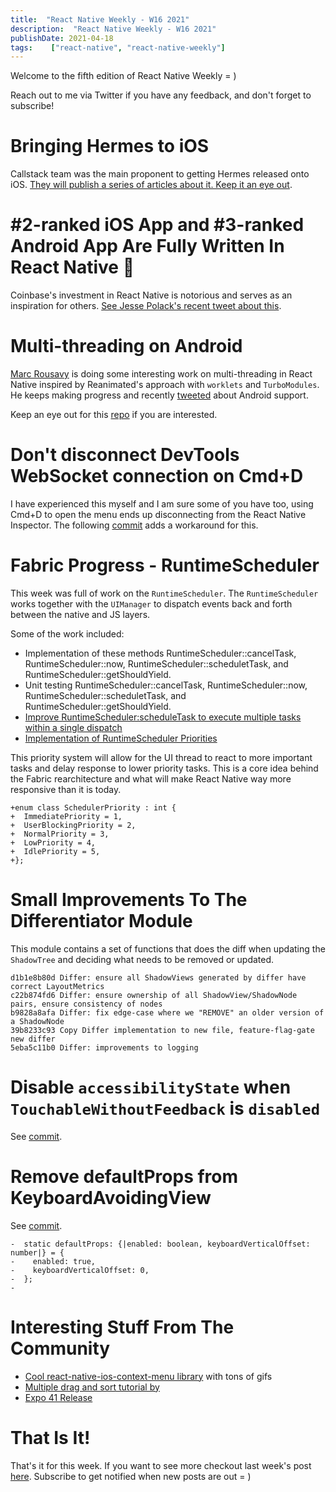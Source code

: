 ```yaml
---
title:  "React Native Weekly - W16 2021"
description:  "React Native Weekly - W16 2021"
publishDate: 2021-04-18
tags:    ["react-native", "react-native-weekly"]
---
```


Welcome to the fifth edition of React Native Weekly = ) 

Reach out to me via Twitter if you have any feedback, and don't forget to subscribe!

# Bringing Hermes to iOS

Callstack team was the main proponent to getting Hermes released onto iOS. [They will publish a series of articles about it. Keep it an eye out](https://callstack.com/blog/bringing-hermes-to-ios-in-react-native/).


# #2-ranked iOS App and #3-ranked Android App Are Fully Written In React Native 🤯

Coinbase's investment in React Native is notorious and serves as an inspiration
for others. [See Jesse Polack's recent tweet about this](https://twitter.com/jessepollak/status/1383175564291239937).


# Multi-threading on Android

[Marc Rousavy](https://twitter.com/mrousavy) is doing some interesting work on
multi-threading in React Native inspired by Reanimated's approach with `worklets`
and `TurboModules`. He keeps making progress and recently [tweeted](https://twitter.com/mrousavy/status/1383783014895742992) about Android
support.  

Keep an eye out for this [repo](https://github.com/mrousavy/react-native-multithreading) if you are interested. 


# Don't disconnect DevTools WebSocket connection on Cmd+D

I have experienced this myself and I am sure some of you have too, using Cmd+D
to open the menu ends up disconnecting from the React Native Inspector. The
following [commit](https://github.com/facebook/react-native/commit/60a18c138c) adds a workaround for this.


# Fabric Progress - RuntimeScheduler

This week was full of work on the `RuntimeScheduler`. The `RuntimeScheduler`
works together with the `UIManager` to dispatch events back and forth between
the native and JS layers. 


Some of the work included:

- Implementation of these methods RuntimeScheduler::cancelTask, RuntimeScheduler::now, RuntimeScheduler::scheduletTask, and RuntimeScheduler::getShouldYield.
- Unit testing RuntimeScheduler::cancelTask, RuntimeScheduler::now, RuntimeScheduler::scheduletTask, and RuntimeScheduler::getShouldYield.
- [Improve RuntimeScheduler:scheduleTask to execute multiple tasks within a single dispatch](https://github.com/facebook/react-native/commit/318e9f283e)
- [Implementation of RuntimeScheduler Priorities](https://github.com/facebook/react-native/commit/8d5c22edfd)


This priority system will allow for the UI thread to react to more important
tasks and delay response to lower priority tasks. This is a core idea behind
the Fabric rearchitecture and what will make React Native way more responsive
than it is today.

```
+enum class SchedulerPriority : int {
+  ImmediatePriority = 1,
+  UserBlockingPriority = 2,
+  NormalPriority = 3,
+  LowPriority = 4,
+  IdlePriority = 5,
+};
```


# Small Improvements To The Differentiator Module

This module contains a set of functions that does the diff when updating the `ShadowTree` and deciding what
needs to be removed or updated.

```
d1b1e8b80d Differ: ensure all ShadowViews generated by differ have correct LayoutMetrics
c22b874fd6 Differ: ensure ownership of all ShadowView/ShadowNode pairs, ensure consistency of nodes
b9828a8afa Differ: fix edge-case where we "REMOVE" an older version of a ShadowNode
39b8233c93 Copy Differ implementation to new file, feature-flag-gate new differ
5eba5c11b0 Differ: improvements to logging
```

# Disable `accessibilityState` when `TouchableWithoutFeedback` is `disabled`

See [commit](https://github.com/facebook/react-native/commit/697164077c).


# Remove defaultProps from KeyboardAvoidingView

See [commit](https://github.com/facebook/react-native/commit/2824b68ee8).

```
-  static defaultProps: {|enabled: boolean, keyboardVerticalOffset: number|} = {
-    enabled: true,
-    keyboardVerticalOffset: 0,
-  };
-
```

# Interesting Stuff From The Community

- [Cool react-native-ios-context-menu library](https://github.com/dominicstop/react-native-ios-context-menu) with tons of gifs 
- [Multiple drag and sort tutorial by](https://twitter.com/eveningkid/status/1382697435290566658?s=20) 
- [Expo 41 Release](https://twitter.com/expo/status/1382430420197732352) 



# That Is It!

That's it for this week. If you want to see more checkout last week's post [here](/posts/2021-04-12/react-native-weekly). Subscribe to get notified when new posts are out = )

